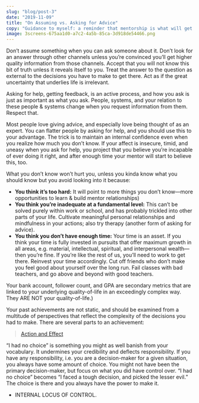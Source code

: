 ```yaml
---
slug: "blog/post-3"
date: "2019-11-09"
title: "On Assuming vs. Asking for Advice"
copy: "Guidance to myself: a reminder that mentorship is what will get me where I want to go"
image: 3screens-675aa1d0-a7c2-4a5b-85ca-3d918de54466.png
---
```



Don’t assume something when you can ask someone about it. Don’t look for an answer through other channels unless you’re convinced you’ll get higher quality information from those channels. Accept that you will not know this bit of truth unless it reveals itself to you. Treat the answer to the question as external to the decisions you have to make to get there. Act as if the great uncertainty that underlies life is irrelevant.

Asking for help, getting feedback, is an active process, and how you ask is just as important as what you ask. People, systems, and your relation to these people & systems change when you request information from them. Respect that.

Most people love giving advice, and especially love being thought of as an expert. You can flatter people by asking for help, and you should use this to your advantage. The trick is to maintain an internal confidence even when you realize how much you don’t know. If your affect is insecure, timid, and uneasy when you ask for help, you project that you believe you’re incapable of ever doing it right, and after enough time your mentor will start to believe this, too.

What you don’t know won’t hurt you, unless you kinda know what you should know but you avoid looking into it because:

- **You think it’s too hard:** It will point to more things you don’t know—more opportunities to learn & build mentor relationships)
- **You think you’re inadequate at a fundamental level:** This can’t be solved purely within work or school, and has probably trickled into other parts of your life. Cultivate meaningful personal relationships and mindfulness in your actions; also try therapy (another form of asking for advice).
- **You think you don’t have enough time:** Your time is an asset. If you think your time is fully invested in pursuits that offer maximum growth in all areas, e.g. material, intellectual, spiritual, and interpersonal wealth—then you’re fine. If you’re like the rest of us, you’ll need to work to get there. Reinvest your time accordingly. Cut off friends who don’t make you feel good about yourself over the long run. Fail classes with bad teachers, and go above and beyond with good teachers.

Your bank account, follower count, and GPA are secondary metrics that are linked to your underlying quality-of-life in an exceedingly complex way. They ARE NOT your quality-of-life.)

Your past achievements are not static, and should be examined from a multitude of perspectives that reflect the complexity of the decisions you had to make. There are several parts to an achievement:

> [Action and Effect](https://www.notion.so/5a4e59be7309459686979df8286ba841)

“I had no choice” is something you might as well banish from your vocabulary. It undermines your credibility and deflects responsibility. If you have any responsibility, i.e. you are a decision-maker for a given situation, you always have some amount of choice. You might not have been the primary decision-maker, but focus on what you did have control over. “I had no choice” becomes “I faced a tough decision, and picked the lesser evil.” The choice is there and you always have the power to make it.

- INTERNAL LOCUS OF CONTROL.